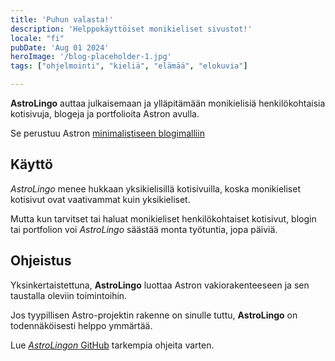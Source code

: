```yaml
---
title: 'Puhun valasta!'
description: 'Helppokäyttöiset monikieliset sivustot!'
locale: "fi"
pubDate: 'Aug 01 2024'
heroImage: '/blog-placeholder-1.jpg'
tags: ["ohjelmointi", "kieliä", "elämää", "elokuvia"]

---
```


**AstroLingo** auttaa julkaisemaan ja ylläpitämään monikielisiä henkilökohtaisia kotisivuja, blogeja ja portfolioita Astron avulla.

Se perustuu Astron [minimalistiseen blogimalliin](https://astro.build/themes/details/blog/)

## Käyttö
*AstroLingo* menee hukkaan yksikielisillä kotisivuilla, koska monikieliset kotisivut ovat vaativammat kuin yksikieliset.

Mutta kun tarvitset tai haluat monikieliset henkilökohtaiset kotisivut, blogin tai portfolion voi *AstroLingo* säästää monta työtuntia, jopa päiviä.

## Ohjeistus
Yksinkertaistettuna, **AstroLingo** luottaa Astron vakiorakenteeseen ja sen taustalla oleviin toimintoihin.

Jos tyypillisen Astro-projektin rakenne on sinulle tuttu, **AstroLingo** on todennäköisesti helppo ymmärtää.

Lue [*AstroLingon* GitHub](https://github.com/jbolns/astrolingo) tarkempia ohjeita varten. 
